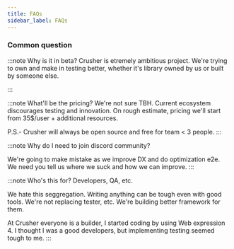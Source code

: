 ```yaml
---
title: FAQs
sidebar_label: FAQs
---
```


### Common question

:::note Why is it in beta?
Crusher is etremely ambitious project. We're trying to own and make in testing better, whether it's library owned by us or built by someone else.

:::


:::note What'll be the pricing?
We're not sure TBH. Current ecosystem discourages testing and innovation.
On rough estimate, pricing we'll start from 35$/user + additional resources.

P.S.- Crusher will always be open source and free for team < 3 people.
:::


:::note Why do I need to join discord community?

We're going to make mistake as we improve DX and do optimization e2e. We need you tell us where we suck and how we can improve.
:::


:::note Who's this for? Developers, QA, etc.

We hate this seggregation. Writing anything can be tough even with good tools.
We're not replacing tester, etc. We're building better framework for them.

At Crusher everyone is a builder, I started coding by using Web expression 4. I thought I was a good developers, but implementing testing seemed tough to me. 
:::